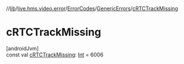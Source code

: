 //[lib](/api-reference/android/v2/home/content)/[live.hms.video.error](../../index)/[ErrorCodes](../index)/[GenericErrors](index)/[cRTCTrackMissing](c-r-t-c-track-missing)

# cRTCTrackMissing

[androidJvm]\
const val [cRTCTrackMissing](c-r-t-c-track-missing): [Int](https://kotlinlang.org/api/latest/jvm/stdlib/kotlin/-int/index.html) = 6006
